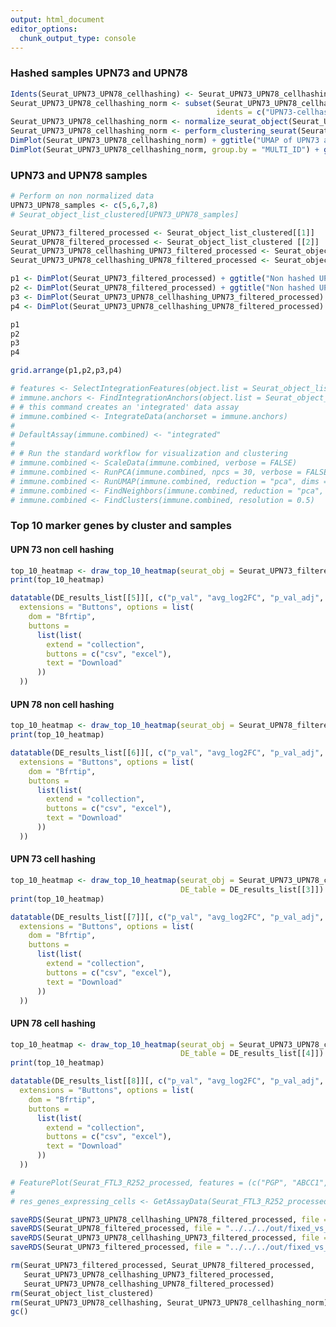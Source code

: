 ```yaml
---
output: html_document
editor_options: 
  chunk_output_type: console
---
```


### Hashed samples UPN73 and UPN78

```r
Idents(Seurat_UPN73_UPN78_cellhashing) <- Seurat_UPN73_UPN78_cellhashing$MULTI_ID
Seurat_UPN73_UPN78_cellhashing_norm <- subset(Seurat_UPN73_UPN78_cellhashing, 
                                              idents = c("UPN73-cellhashing", "UPN78-cellhashing"))
Seurat_UPN73_UPN78_cellhashing_norm <- normalize_seurat_object(Seurat_UPN73_UPN78_cellhashing_norm)
Seurat_UPN73_UPN78_cellhashing_norm <- perform_clustering_seurat(Seurat_UPN73_UPN78_cellhashing_norm)
DimPlot(Seurat_UPN73_UPN78_cellhashing_norm) + ggtitle("UMAP of UPN73 and UPN78 cell hashing colored by cluster")
DimPlot(Seurat_UPN73_UPN78_cellhashing_norm, group.by = "MULTI_ID") + ggtitle("UMAP of UPN73 and UPN78 cell hashing colored by samples")
```

### UPN73 and UPN78 samples

```r
# Perform on non normalized data
UPN73_UPN78_samples <- c(5,6,7,8)
# Seurat_object_list_clustered[UPN73_UPN78_samples]

Seurat_UPN73_filtered_processed <- Seurat_object_list_clustered[[1]]
Seurat_UPN78_filtered_processed <- Seurat_object_list_clustered [[2]]
Seurat_UPN73_UPN78_cellhashing_UPN73_filtered_processed <- Seurat_object_list_clustered[[3]]
Seurat_UPN73_UPN78_cellhashing_UPN78_filtered_processed <- Seurat_object_list_clustered[[4]]

p1 <- DimPlot(Seurat_UPN73_filtered_processed) + ggtitle("Non hashed UPN73")
p2 <- DimPlot(Seurat_UPN78_filtered_processed) + ggtitle("Non hashed UPN78")
p3 <- DimPlot(Seurat_UPN73_UPN78_cellhashing_UPN73_filtered_processed) + ggtitle("Hashed UPN73")
p4 <- DimPlot(Seurat_UPN73_UPN78_cellhashing_UPN78_filtered_processed) + ggtitle("Hashed UPN78")

p1
p2
p3
p4

grid.arrange(p1,p2,p3,p4)

# features <- SelectIntegrationFeatures(object.list = Seurat_object_list_clustered[UPN73_UPN78_samples])
# immune.anchors <- FindIntegrationAnchors(object.list = Seurat_object_list_clustered[UPN73_UPN78_samples], anchor.features = features)
# # this command creates an 'integrated' data assay
# immune.combined <- IntegrateData(anchorset = immune.anchors)
# 
# DefaultAssay(immune.combined) <- "integrated"
# 
# # Run the standard workflow for visualization and clustering
# immune.combined <- ScaleData(immune.combined, verbose = FALSE)
# immune.combined <- RunPCA(immune.combined, npcs = 30, verbose = FALSE)
# immune.combined <- RunUMAP(immune.combined, reduction = "pca", dims = 1:30)
# immune.combined <- FindNeighbors(immune.combined, reduction = "pca", dims = 1:30)
# immune.combined <- FindClusters(immune.combined, resolution = 0.5)
```

### Top 10 marker genes by cluster and samples

#### UPN 73 non cell hashing

```r
top_10_heatmap <- draw_top_10_heatmap(seurat_obj = Seurat_UPN73_filtered_processed, DE_table = DE_results_list[[1]])
print(top_10_heatmap)
```

```r
datatable(DE_results_list[[5]][, c("p_val", "avg_log2FC", "p_val_adj", "cluster")],
  extensions = "Buttons", options = list(
    dom = "Bfrtip",
    buttons =
      list(list(
        extend = "collection",
        buttons = c("csv", "excel"),
        text = "Download"
      ))
  ))
```

#### UPN 78 non cell hashing

```r
top_10_heatmap <- draw_top_10_heatmap(seurat_obj = Seurat_UPN78_filtered_processed, DE_table = DE_results_list[[2]])
print(top_10_heatmap)
```

```r
datatable(DE_results_list[[6]][, c("p_val", "avg_log2FC", "p_val_adj", "cluster")],
  extensions = "Buttons", options = list(
    dom = "Bfrtip",
    buttons =
      list(list(
        extend = "collection",
        buttons = c("csv", "excel"),
        text = "Download"
      ))
  ))
```

#### UPN 73 cell hashing

```r
top_10_heatmap <- draw_top_10_heatmap(seurat_obj = Seurat_UPN73_UPN78_cellhashing_UPN73_filtered_processed, 
                                      DE_table = DE_results_list[[3]])
print(top_10_heatmap)
```

```r
datatable(DE_results_list[[7]][, c("p_val", "avg_log2FC", "p_val_adj", "cluster")],
  extensions = "Buttons", options = list(
    dom = "Bfrtip",
    buttons =
      list(list(
        extend = "collection",
        buttons = c("csv", "excel"),
        text = "Download"
      ))
  ))
```

#### UPN 78 cell hashing

```r
top_10_heatmap <- draw_top_10_heatmap(seurat_obj = Seurat_UPN73_UPN78_cellhashing_UPN78_filtered_processed,
                                      DE_table = DE_results_list[[4]])
print(top_10_heatmap)
```

```r
datatable(DE_results_list[[8]][, c("p_val", "avg_log2FC", "p_val_adj", "cluster")],
  extensions = "Buttons", options = list(
    dom = "Bfrtip",
    buttons =
      list(list(
        extend = "collection",
        buttons = c("csv", "excel"),
        text = "Download"
      ))
  ))
```

```r
# FeaturePlot(Seurat_FTL3_R252_processed, features = (c("PGP", "ABCC1", "GSTK1", "BCL2", "CLIP1", "TGFB1", "LGALS9")))
# 
# res_genes_expressing_cells <- GetAssayData(Seurat_FTL3_R252_processed, slot = "data")[,colSums(GetAssayData(Seurat_FTL3_R252_processed, slot = "data")[c("PGP", "ABCC1", "GSTK1", "BCL2", "CLIP1", "TGFB1", "LGALS9", "CD34", "IL2RA"),])>1]

```

```r
saveRDS(Seurat_UPN73_UPN78_cellhashing_UPN78_filtered_processed, file = "../../../out/fixed_vs_not_fixed/R_obj/UPN78_cellhashing_obj_processed.rds")
saveRDS(Seurat_UPN78_filtered_processed, file = "../../../out/fixed_vs_not_fixed/R_obj/UPN78_obj_processed.rds")
saveRDS(Seurat_UPN73_UPN78_cellhashing_UPN73_filtered_processed, file = "../../../out/fixed_vs_not_fixed/R_obj/UPN73_cellhashing_obj_processed.rds")
saveRDS(Seurat_UPN73_filtered_processed, file = "../../../out/fixed_vs_not_fixed/R_obj/UPN73_obj_processed.rds")
```

```r
rm(Seurat_UPN73_filtered_processed, Seurat_UPN78_filtered_processed,
   Seurat_UPN73_UPN78_cellhashing_UPN73_filtered_processed,
   Seurat_UPN73_UPN78_cellhashing_UPN78_filtered_processed)
rm(Seurat_object_list_clustered)
rm(Seurat_UPN73_UPN78_cellhashing, Seurat_UPN73_UPN78_cellhashing_norm)
gc()
```
